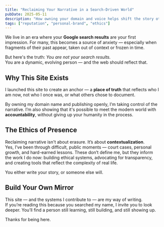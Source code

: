 ```yaml
---
title: "Reclaiming Your Narrative in a Search-Driven World"
pubDate: 2025-05-11
description: "How owning your domain and voice helps shift the story others see."
tags: ["reputation", "personal-brand", "ethics"]
---
```



<Photo src="/photo.jpg" alt="Sandon Jurowski" />

We live in an era where your **Google search results** are your first impression. For many, this becomes a source of anxiety — especially when fragments of their past appear, taken out of context or frozen in time.

But here's the truth: _You are not your search results._  
You are a dynamic, evolving person — and the web should reflect that.

## Why This Site Exists

I launched this site to create an anchor — a **place of truth** that reflects who I am now, not who I once was, or what others chose to document.

By owning my domain name and publishing openly, I’m taking control of the narrative. I’m also showing that it's possible to meet the modern world with **accountability**, without giving up your humanity in the process.

## The Ethics of Presence

Reclaiming narrative isn't about erasure. It’s about **contextualization**.  
Yes, I’ve been through difficult, public moments — court cases, personal growth, and hard-earned lessons. These don’t define me, but they inform the work I do now: building ethical systems, advocating for transparency, and creating tools that reflect the complexity of real life.

<Quote>
  You either write your story, or someone else will.
</Quote>

## Build Your Own Mirror

This site — and the systems I contribute to — are my way of writing.  
If you’re reading this because you searched my name, I invite you to look deeper. You’ll find a person still learning, still building, and still showing up.

Thanks for being here.
